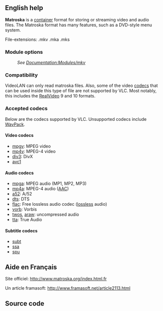 == English help ==
{{mux|id=mkv|encoder=n|altid=mka}}
{{website|Matroska|http://www.matroska.org/}}
{{open}}
'''Matroska''' is a [[container]] format for storing or streaming video and audio files. The Matroska format has many features, such as a DVD-style menu system.

File-extensions: .mkv .mka .mks

=== Module options ===
:''See [[Documentation:Modules/mkv]]''

===Compatibility===
VideoLAN can only read matroska files. Also, some of the video [[codecs]] that can be used inside this type of file are not supported by VLC. Most notably, this includes the [[RealVideo]] 9 and 10 formats.

=== Accepted codecs ===
Below are the codecs supported by VLC. Unsupported codecs include [[WavPack]].

==== Video codecs ====
* [[mpgv]]: MPEG video
* [[mp4v]]: MPEG-4 video
* [[div3]]: DivX
* [[avc1]]
==== Audio codecs ====
* [[mpga]]: MPEG audio (MP1, MP2, MP3)
* [[mp4a]]: MPEG-4 audio ([[AAC]])
* [[a52]]: A/52
* [[dts]]: DTS
* [[flac]]: Free lossless audio codec ([[lossless]] audio)
* [[vorb]]: Vorbis
* [[twos]], [[araw]]: uncompressed audio
* [[tta]]: True Audio
==== Subtitle codecs ====
* [[subt]]
* [[ssa]]
* [[spu]]

==Aide en Français==

Site officiel: [http://www.matroska.org/index.html.fr http://www.matroska.org/index.html.fr]

Un article framasoft: [http://www.framasoft.net/article2113.html http://www.framasoft.net/article2113.html]

== Source code ==
{{file|modules/demux/mkv/mkv.cpp|input demuxer}}